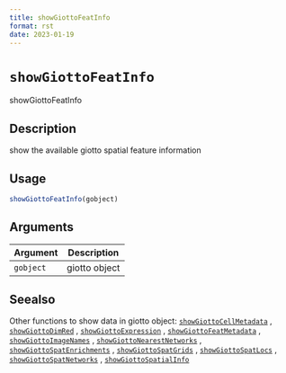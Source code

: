 ```yaml
--- 
title: showGiottoFeatInfo 
format: rst 
date: 2023-01-19 
--- 
```

# `showGiottoFeatInfo`

showGiottoFeatInfo


## Description

show the available giotto spatial feature information


## Usage

```r
showGiottoFeatInfo(gobject)
```


## Arguments

Argument      |Description
------------- |----------------
`gobject`     |     giotto object


## Seealso

Other functions to show data in giotto object:
 [`showGiottoCellMetadata`](#showgiottocellmetadata) ,
 [`showGiottoDimRed`](#showgiottodimred) ,
 [`showGiottoExpression`](#showgiottoexpression) ,
 [`showGiottoFeatMetadata`](#showgiottofeatmetadata) ,
 [`showGiottoImageNames`](#showgiottoimagenames) ,
 [`showGiottoNearestNetworks`](#showgiottonearestnetworks) ,
 [`showGiottoSpatEnrichments`](#showgiottospatenrichments) ,
 [`showGiottoSpatGrids`](#showgiottospatgrids) ,
 [`showGiottoSpatLocs`](#showgiottospatlocs) ,
 [`showGiottoSpatNetworks`](#showgiottospatnetworks) ,
 [`showGiottoSpatialInfo`](#showgiottospatialinfo)


